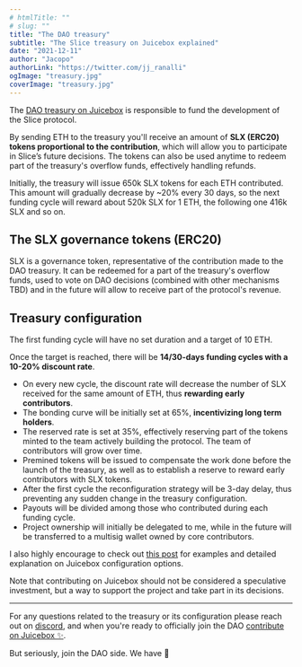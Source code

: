 ```yaml
---
# htmlTitle: ""
# slug: ""
title: "The DAO treasury"
subtitle: "The Slice treasury on Juicebox explained"
date: "2021-12-11"
author: "Jacopo"
authorLink: "https://twitter.com/jj_ranalli"
ogImage: "treasury.jpg"
coverImage: "treasury.jpg"
---
```


The [DAO treasury on Juicebox](https://juicebox.money/p/slice) is responsible to fund the development of the Slice protocol.

By sending ETH to the treasury you'll receive an amount of **SLX (ERC20) tokens proportional to the contribution**, which will allow you to participate in Slice’s future decisions. The tokens can also be used anytime to redeem part of the treasury's overflow funds, effectively handling refunds.

Initially, the treasury will issue 650k SLX tokens for each ETH contributed. This amount will gradually decrease by ~20% every 30 days, so the next funding cycle will reward about 520k SLX for 1 ETH, the following one 416k SLX and so on.

## The SLX governance tokens (ERC20)

SLX is a governance token, representative of the contribution made to the DAO treasury. It can be redeemed for a part of the treasury's overflow funds, used to vote on DAO decisions (combined with other mechanisms TBD) and in the future will allow to receive part of the protocol's revenue.

## Treasury configuration

The first funding cycle will have no set duration and a target of 10 ETH.

Once the target is reached, there will be **14/30-days funding cycles with a 10-20% discount rate**.

- On every new cycle, the discount rate will decrease the number of SLX received for the same amount of ETH, thus **rewarding early contributors**.
- The bonding curve will be initially set at 65%, **incentivizing long term holders**.
- The reserved rate is set at 35%, effectively reserving part of the tokens minted to the team actively building the protocol. The team of contributors will grow over time.
- Premined tokens will be issued to compensate the work done before the launch of the treasury, as well as to establish a reserve to reward early contributors with SLX tokens.
- After the first cycle the reconfiguration strategy will be 3-day delay, thus preventing any sudden change in the treasury configuration.
- Payouts will be divided among those who contributed during each funding cycle.
- Project ownership will initially be delegated to me, while in the future will be transferred to a multisig wallet owned by core contributors.

I also highly encourage to check out [this post](https://blog.juicebox.money/juicebox-protocol-tokenomics/) for examples and detailed explanation on Juicebox configuration options.

Note that contributing on Juicebox should not be considered a speculative investment, but a way to support the project and take part in its decisions.

---

For any questions related to the treasury or its configuration please reach out on [discord](https://discord.gg/CdyHUzdZks), and when you're ready to officially join the DAO [contribute on Juicebox ✨](https://juicebox.money/p/slice).

But seriously, join the DAO side. We have 🍰
